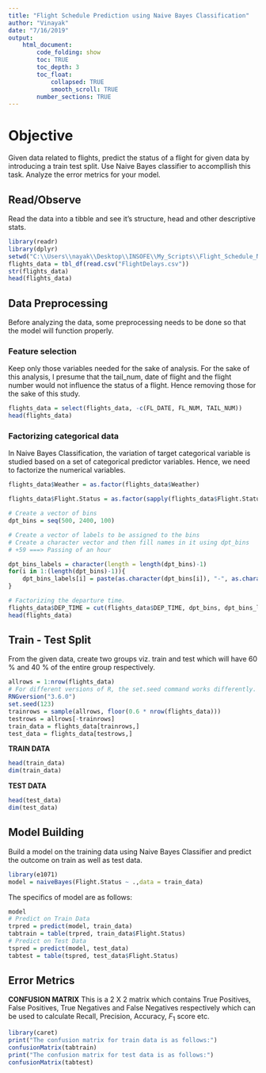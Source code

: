 ```yaml
---
title: "Flight Schedule Prediction using Naive Bayes Classification"
author: "Vinayak"
date: "7/16/2019"
output: 
    html_document:
        code_folding: show
        toc: TRUE
        toc_depth: 3
        toc_float:
            collapsed: TRUE
            smooth_scroll: TRUE
        number_sections: TRUE
---
```


# Objective

Given data related to flights, predict the status of a flight for given data by introducing a train test split. Use Naive Bayes classifier to accompllish this task. Analyze the error metrics for your model.

## Read/Observe

Read the data into a tibble and see it's structure, head and other descriptive stats.

```r
library(readr)
library(dplyr)
setwd("C:\\Users\\nayak\\Desktop\\INSOFE\\My_Scripts\\Flight_Schedule_Naive_Bayes")
flights_data = tbl_df(read.csv("FlightDelays.csv"))
str(flights_data)
head(flights_data)
```

## Data Preprocessing

Before analyzing the data, some preprocessing needs to be done so that the model will function properly. 

### Feature selection

Keep only those variables needed for the sake of analysis. For the sake of this analysis, I presume that the tail_num, date of flight and the flight number would not influence the status of a flight. Hence removing those for the sake of this study.

```r
flights_data = select(flights_data, -c(FL_DATE, FL_NUM, TAIL_NUM))
head(flights_data)
```

### Factorizing categorical data

In Naive Bayes Classification, the variation of target categorical variable is studied based on a set of categorical predictor variables. Hence, we need to factorize the numerical variables.
```r
flights_data$Weather = as.factor(flights_data$Weather)

flights_data$Flight.Status = as.factor(sapply(flights_data$Flight.Status, function(x){if(x == "delayed") {0} else {1}}))

# Create a vector of bins
dpt_bins = seq(500, 2400, 100)

# Create a vector of labels to be assigned to the bins
# Create a character vector and then fill names in it using dpt_bins
# +59 ===> Passing of an hour

dpt_bins_labels = character(length = length(dpt_bins)-1)
for(i in 1:(length(dpt_bins)-1)){
    dpt_bins_labels[i] = paste(as.character(dpt_bins[i]), "-", as.character(dpt_bins[i] + 59))
}

# Factorizing the departure time.
flights_data$DEP_TIME = cut(flights_data$DEP_TIME, dpt_bins, dpt_bins_labels, include.lowest = TRUE, right = FALSE)
head(flights_data)
```

## Train - Test Split

From the given data, create two groups viz. train and test which will have 60 % and 40 % of the entire group respectively.
```r
allrows = 1:nrow(flights_data)
# For different versions of R, the set.seed command works differently. To ensure you get the same Random Numbers on different system it is better to make sure that the version is explicitly specified.
RNGversion("3.6.0")
set.seed(123)
trainrows = sample(allrows, floor(0.6 * nrow(flights_data)))
testrows = allrows[-trainrows]
train_data = flights_data[trainrows,]
test_data = flights_data[testrows,]
```
**TRAIN DATA**
```r
head(train_data)
dim(train_data)
```
**TEST DATA**
```r
head(test_data)
dim(test_data)
```

## Model Building
Build a model on the training data using Naive Bayes Classifier and predict the outcome on train as well as test data.

```r
library(e1071)
model = naiveBayes(Flight.Status ~ .,data = train_data)
```
The specifics of model are as follows:
```r
model
# Predict on Train Data
trpred = predict(model, train_data)
tabtrain = table(trpred, train_data$Flight.Status)
# Predict on Test Data
tspred = predict(model, test_data)
tabtest = table(tspred, test_data$Flight.Status)
```

## Error Metrics

**CONFUSION MATRIX** 
This is a 2 X 2 matrix which contains True Positives, False Positives, True Negatives and False Negatives respectively which can be used to calculate Recall, Precision, Accuracy, $F_1$ score etc. 

```r
library(caret)
print("The confusion matrix for train data is as follows:")
confusionMatrix(tabtrain)
print("The confusion matrix for test data is as follows:")
confusionMatrix(tabtest)
```